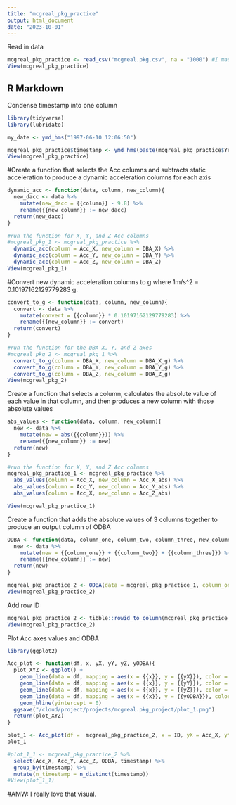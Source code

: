 ```yaml
---
title: "mcgreal_pkg_practice"
output: html_document
date: "2023-10-01"
---
```

Read in data
```r
mcgreal_pkg_practice <- read_csv("mcgreal.pkg.csv", na = "1000") #I made a folder in "projects" where I can practice writing code with my data for the time being
View(mcgreal_pkg_practice)

```

## R Markdown

Condense timestamp into one column
```r
library(tidyverse)
library(lubridate)

my_date <- ymd_hms("1997-06-10 12:06:50")

mcgreal_pkg_practice$timestamp <- ymd_hms(paste(mcgreal_pkg_practice$Year, mcgreal_pkg_practice$Month, mcgreal_pkg_practice$Day, mcgreal_pkg_practice$Hour, mcgreal_pkg_practice$Minute, mcgreal_pkg_practice$Second, sep = "-"))
View(mcgreal_pkg_practice)
```


#Create a function that selects the Acc columns and subtracts static acceleration to produce a dynamic acceleration columns for each axis
```r
dynamic_acc <- function(data, column, new_column){
  new_dacc <- data %>% 
    mutate(new_dacc = {{column}} - 9.8) %>% 
    rename({{new_column}} := new_dacc)
  return(new_dacc)
}

#run the function for X, Y, and Z Acc columns
#mcgreal_pkg_1 <- mcgreal_pkg_practice %>% 
  dynamic_acc(column = Acc_X, new_column = DBA_X) %>% 
  dynamic_acc(column = Acc_Y, new_column = DBA_Y) %>% 
  dynamic_acc(column = Acc_Z, new_column = DBA_Z)
View(mcgreal_pkg_1)
```

#Convert new dynamic acceleration columns to g where 1m/s^2 = 0.10197162129779283 g.
```r
convert_to_g <- function(data, column, new_column){
  convert <- data %>% 
    mutate(convert = {{column}} * 0.10197162129779283) %>% 
    rename({{new_column}} := convert)
  return(convert)
}

#run the function for the DBA X, Y, and Z axes
#mcgreal_pkg_2 <- mcgreal_pkg_1 %>% 
  convert_to_g(column = DBA_X, new_column = DBA_X_g) %>% 
  convert_to_g(column = DBA_Y, new_column = DBA_Y_g) %>% 
  convert_to_g(column = DBA_Z, new_column = DBA_Z_g)
View(mcgreal_pkg_2)
```


Create a function that selects a column, calculates the absolute value of each value in that column, and then produces a new column with those absolute values
```r
abs_values <- function(data, column, new_column){
  new <- data %>% 
    mutate(new = abs({{column}})) %>% 
    rename({{new_column}} := new) 
  return(new)
}

#run the function for X, Y, and Z Acc columns
mcgreal_pkg_practice_1 <- mcgreal_pkg_practice %>% 
  abs_values(column = Acc_X, new_column = Acc_X_abs) %>% 
  abs_values(column = Acc_Y, new_column = Acc_Y_abs) %>% 
  abs_values(column = Acc_X, new_column = Acc_Z_abs)

View(mcgreal_pkg_practice_1)
```

Create a function that adds the absolute values of 3 columns together to produce an output column of ODBA
```r
ODBA <- function(data, column_one, column_two, column_three, new_column){
  new <- data %>% 
    mutate(new = {{column_one}} + {{column_two}} + {{column_three}}) %>% 
    rename({{new_column}} := new)
  return(new)
}

mcgreal_pkg_practice_2 <- ODBA(data = mcgreal_pkg_practice_1, column_one = Acc_X_abs, column_two = Acc_Y_abs, column_three = Acc_Z_abs, new_column = ODBA)
View(mcgreal_pkg_practice_2)
```

Add row ID 
```r
mcgreal_pkg_practice_2 <- tibble::rowid_to_column(mcgreal_pkg_practice_2, "ID")
View(mcgreal_pkg_practice_2)
```

Plot Acc axes values and ODBA
```r
library(ggplot2)

Acc_plot <- function(df, x, yX, yY, yZ, yODBA){
  plot_XYZ <- ggplot() + 
    geom_line(data = df, mapping = aes(x = {{x}}, y = {{yX}}), color = "hotpink") + 
    geom_line(data = df, mapping = aes(x = {{x}}, y = {{yY}}), color = "skyblue2") + 
    geom_line(data = df, mapping = aes(x = {{x}}, y = {{yZ}}), color = "goldenrod1") +
    geom_line(data = df, mapping = aes(x = {{x}}, y = {{yODBA}}), color = "lightgrey") +
    geom_hline(yintercept = 0) 
  ggsave("/cloud/project/projects/mcgreal.pkg_project/plot_1.png")
  return(plot_XYZ)
}

plot_1 <- Acc_plot(df =  mcgreal_pkg_practice_2, x = ID, yX = Acc_X, yY = Acc_Y, yZ = Acc_Z ,yODBA = ODBA)
plot_1

#plot_1_1 <- mcgreal_pkg_practice_2 %>% 
  select(Acc_X, Acc_Y, Acc_Z, ODBA, timestamp) %>% 
  group_by(timestamp) %>%
  mutate(n_timestamp = n_distinct(timestamp))
#View(plot_1_1)
```

#AMW: I really love that visual.